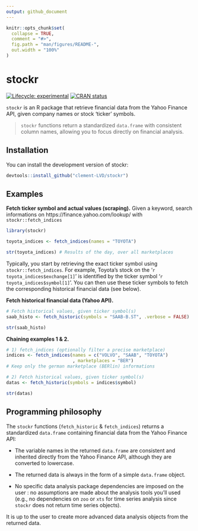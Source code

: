 ```yaml
---
output: github_document
---
```


<!-- README.md is generated from README.Rmd. Please edit that file -->

```r
knitr::opts_chunk$set(
  collapse = TRUE,
  comment = "#>",
  fig.path = "man/figures/README-",
  out.width = "100%"
)
```

# stockr

<!-- badges: start -->
[![Lifecycle: experimental](https://img.shields.io/badge/lifecycle-experimental-orange.svg)](https://lifecycle.r-lib.org/articles/stages.html#experimental)
[![CRAN status](https://www.r-pkg.org/badges/version/stockr)](https://CRAN.R-project.org/package=stockr)
<!-- badges: end -->

`stockr` is an R package that retrieve financial data from the Yahoo Finance API, given company names or stock 'ticker' symbols.

> `stockr` functions return a standardized `data.frame` with consistent column names, allowing you to focus directly on financial analysis.


## Installation

You can install the development version of stockr:

``` r
devtools::install_github("clement-LVD/stockr")
```

## Examples

**Fetch ticker symbol and actual values (scraping).** Given a keyword, search informations on https://finance.yahoo.com/lookup/ with `stockr::fetch_indices`

```r
library(stockr)

toyota_indices <- fetch_indices(names = "TOYOTA")

str(toyota_indices) # Results of the day, over all marketplaces
```

Typically, you start by retrieving the exact ticker symbol using `stockr::fetch_indices`. For example, Toyota's stock on the '`r toyota_indices$exchange[1]`'  is identified by the ticker symbol '`r toyota_indices$symbol[1]`'. You can then use these ticker symbols to fetch the corresponding historical financial data (see below).

**Fetch historical financial data (Yahoo API).**

```r

# Fetch historical values, given ticker symbol(s)
saab_histo <- fetch_historic(symbols = "SAAB-B.ST", .verbose = FALSE)

str(saab_histo)
```

**Chaining examples 1 & 2.**

```r
# 1) fetch_indices (optionally filter a precise marketplace)
indices <- fetch_indices(names = c("VOLVO", "SAAB", "TOYOTA")
                         , marketplaces = "BER")
# Keep only the german marketplace (BERlin) informations

# 2) Fetch historical values, given ticker symbol(s)
datas <- fetch_historic(symbols = indices$symbol)

str(datas)
```


## Programming philosophy
The `stockr` functions (`fetch_historic` & `fetch_indices`) returns a standardized `data.frame` containing financial data from the Yahoo Finance API:

- The variable names in the returned `data.frame` are consistent and inherited directly from the Yahoo Finance API, although they are converted to lowercase.

- The returned data is always in the form of a simple `data.frame` object.

- No specific data analysis package dependencies are imposed on the user : no assumptions are made about the analysis tools you'll used (e.g., no dependencies on `zoo` or `xts` for time series analysis since `stockr` does not return time series objects).

It is up to the user to create more advanced data analysis objects from the returned data.

